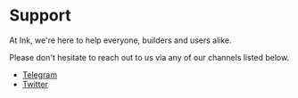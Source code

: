 
# Support

At Ink, we're here to help everyone, builders and users alike.

Please don't hesitate to reach out to us via any of our channels listed below.

- [Telegram](https://t.me/inkonchain)
- [Twitter](https://x.com/inkonchain)
